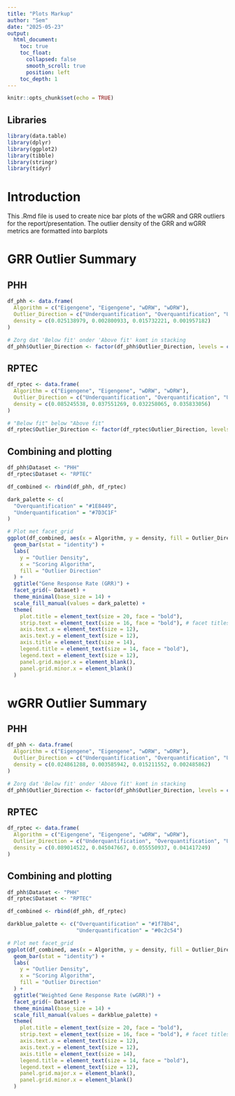 ```yaml
---
title: "Plots Markup"
author: "Sem"
date: "2025-05-23"
output:
  html_document:
    toc: true
    toc_float: 
      collapsed: false
      smooth_scroll: true
      position: left
    toc_depth: 1
---
```


```r
knitr::opts_chunk$set(echo = TRUE)
```

## Libraries

```r
library(data.table)
library(dplyr)
library(ggplot2)
library(tibble)
library(stringr)
library(tidyr)
```

# Introduction

This .Rmd file is used to create nice bar plots of the wGRR and GRR outliers for the report/presentation. The outlier density of the GRR and wGRR metrics are formatted into barplots

# GRR Outlier Summary

## PHH

```r
df_phh <- data.frame(
  Algorithm = c("Eigengene", "Eigengene", "wDRW", "wDRW"),
  Outlier_Direction = c("Underquantification", "Overquantification", "Underquantification", "Overquantification"),
  density = c(0.025138979, 0.002800933, 0.015732221, 0.001957182)
)
```

```r
# Zorg dat 'Below fit' onder 'Above fit' komt in stacking
df_phh$Outlier_Direction <- factor(df_phh$Outlier_Direction, levels = c("Overquantification", "Underquantification"))
```


## RPTEC

```r
df_rptec <- data.frame(
  Algorithm = c("Eigengene", "Eigengene", "wDRW", "wDRW"),
  Outlier_Direction = c("Underquantification", "Overquantification", "Underquantification", "Overquantification"),
  density = c(0.085245538, 0.037551269, 0.032258065, 0.035833056)
)
```

```r
# "Below fit" below "Above fit"
df_rptec$Outlier_Direction <- factor(df_rptec$Outlier_Direction, levels = c("Overquantification", "Underquantification"))
```

## Combining and plotting

```r
df_phh$Dataset <- "PHH"
df_rptec$Dataset <- "RPTEC"
```


```r
df_combined <- rbind(df_phh, df_rptec)
```

```r
dark_palette <- c(
  "Overquantification" = "#1E8449",  
  "Underquantification" = "#7D3C1F"  
) 
```

```r
# Plot met facet_grid
ggplot(df_combined, aes(x = Algorithm, y = density, fill = Outlier_Direction)) +
  geom_bar(stat = "identity") +
  labs(
    y = "Outlier Density", 
    x = "Scoring Algorithm", 
    fill = "Outlier Direction"
  ) +
  ggtitle("Gene Response Rate (GRR)") +
  facet_grid(~ Dataset) +
  theme_minimal(base_size = 14) +
  scale_fill_manual(values = dark_palette) +
  theme(
    plot.title = element_text(size = 20, face = "bold"),
    strip.text = element_text(size = 16, face = "bold"), # facet titles
    axis.text.x = element_text(size = 12),
    axis.text.y = element_text(size = 12),
    axis.title = element_text(size = 14),
    legend.title = element_text(size = 14, face = "bold"),
    legend.text = element_text(size = 12),
    panel.grid.major.x = element_blank(),
    panel.grid.minor.x = element_blank()
  )
```


# wGRR Outlier Summary

## PHH

```r
df_phh <- data.frame(
  Algorithm = c("Eigengene", "Eigengene", "wDRW", "wDRW"),
  Outlier_Direction = c("Underquantification", "Overquantification", "Underquantification", "Overquantification"),
  density = c(0.024861288, 0.003585942, 0.015211552, 0.002485862)
)
```

```r
# Zorg dat 'Below fit' onder 'Above fit' komt in stacking
df_phh$Outlier_Direction <- factor(df_phh$Outlier_Direction, levels = c("Overquantification", "Underquantification"))
```


## RPTEC

```r
df_rptec <- data.frame(
  Algorithm = c("Eigengene", "Eigengene", "wDRW", "wDRW"),
  Outlier_Direction = c("Underquantification", "Overquantification", "Underquantification", "Overquantification"),
  density = c(0.089014522, 0.045047667, 0.055550937, 0.041417249)
)
```

## Combining and plotting

```r
df_phh$Dataset <- "PHH"
df_rptec$Dataset <- "RPTEC"
```


```r
df_combined <- rbind(df_phh, df_rptec)
```

```r
darkblue_palette <- c("Overquantification" = "#1f78b4",
                      "Underquantification" = "#0c2c54") 
```

```r
# Plot met facet_grid
ggplot(df_combined, aes(x = Algorithm, y = density, fill = Outlier_Direction)) +
  geom_bar(stat = "identity") +
  labs(
    y = "Outlier Density", 
    x = "Scoring Algorithm", 
    fill = "Outlier Direction"
  ) +
  ggtitle("Weighted Gene Response Rate (wGRR)") +
  facet_grid(~ Dataset) +
  theme_minimal(base_size = 14) +
  scale_fill_manual(values = darkblue_palette) +
  theme(
    plot.title = element_text(size = 20, face = "bold"),
    strip.text = element_text(size = 16, face = "bold"), # facet titles
    axis.text.x = element_text(size = 12),
    axis.text.y = element_text(size = 12),
    axis.title = element_text(size = 14),
    legend.title = element_text(size = 14, face = "bold"),
    legend.text = element_text(size = 12),
    panel.grid.major.x = element_blank(),
    panel.grid.minor.x = element_blank()
  )
```


